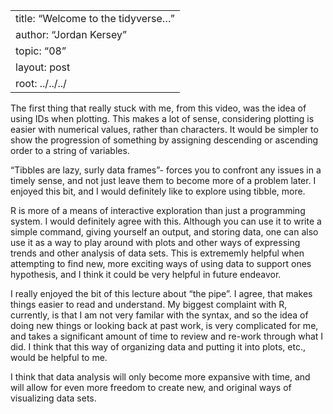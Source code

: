 --
title: "Welcome to the tidyverse..."
author: "Jordan Kersey"
topic: "08"
layout: post
root: ../../../
---




The first thing that really stuck with me, from this video, was the idea of using IDs when plotting.  This makes a lot of sense, considering plotting is easier with numerical values, rather than characters. It would be simpler to show the progression of something by assigning descending or ascending order to a string of variables.

"Tibbles are lazy, surly data frames"- forces you to confront any issues in a timely sense, and not just leave them to become more of a problem later. I enjoyed this bit, and I would definitely like to explore using tibble, more.

R is more of a means of interactive exploration than just a programming system.  I would definitely agree with this. Although you can use it to write a simple command, giving yourself an output, and storing data, one can also use it as a way to play around with plots and other ways of expressing trends and other analysis of data sets.  This is extrememly helpful when attempting to find new, more exciting ways of using data to support ones hypothesis, and I think it could be very helpful in future endeavor.

I really enjoyed the bit of this lecture about "the pipe". I agree, that makes things easier to read and understand.  My biggest complaint with R, currently, is that I am not very familar with the syntax, and so the idea of doing new things or looking back at past work, is very complicated for me, and takes a significant amount of time to review and re-work through what I did.  I think that this way of organizing data and putting it into plots, etc., would be helpful to me.

I think that data analysis will only become more expansive with time, and will allow for even more freedom to create new, and original ways of visualizing data sets.





